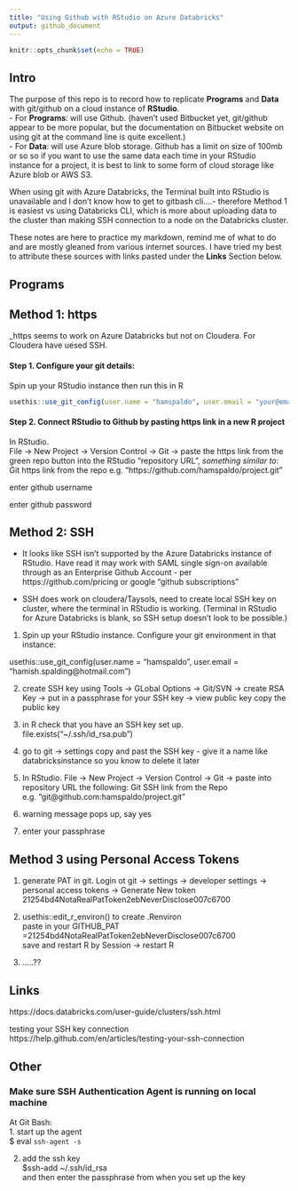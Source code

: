 ```yaml
---
title: "Using Github with RStudio on Azure Databricks"
output: github_document
---
```


```r
knitr::opts_chunk$set(echo = TRUE)
```

## Intro

The purpose of this repo is to record how to replicate **Programs** and **Data** with git/github on a cloud instance of **RStudio**.  
- For **Programs**: will use Github. (haven't used Bitbucket yet, git/github appear to be more popular, but the documentation on Bitbucket website on using git at the command line is quite excellent.)  
- For **Data**: will use Azure blob storage. Github has a limit on size of 100mb or so so if you want to use the same data each time in your RStudio instance for a project, it is best to link to some form of cloud storage like Azure blob or AWS S3.

When using git with Azure Databricks, the Terminal built into RStudio is unavailable and I don't know how to get to gitbash cli....- therefore Method 1 is easiest vs using Databricks CLI, which is more about uploading data to the cluster than making SSH connection to a node on the Databricks cluster.

These notes are here to practice my markdown, remind me of what to do and are mostly gleaned from various internet sources. I have tried my best to attribute these sources with links pasted under the **Links** Section below.  
  
## Programs

## Method 1:  https

_https seems to work on Azure Databricks but not on Cloudera. For Cloudera have uesed SSH.

#### Step 1. Configure your git details:  

Spin up your RStudio instance then run this in R
```r
usethis::use_git_config(user.name = "hamspaldo", user.email = "your@email.com")
```
#### Step 2. Connect RStudio to Github by pasting https link in a new R project

In RStudio.  
File -> New Project -> Version Control -> Git -> paste the https link from the green repo button into the RStudio "repository URL", _something similar to_:  
Git https link from the repo e.g. "https://github.com/hamspaldo/project.git"

enter github username  

enter github password

## Method 2: SSH  

- It looks like SSH isn't supported by the Azure Databricks instance of RStudio. Have read it may work with SAML single sign-on available through as an Enterprise Github Account - per https://github.com/pricing or google "github subscriptions"  
   
- SSH does work on  cloudera/Taysols, need to create local SSH key on cluster, where the terminal in RStudio is working. (Terminal in RStudio for Azure Databricks is blank, so SSH setup doesn't look to be possible.)  


1. Spin up your RStudio instance.
Configure your git environment in that instance:

usethis::use_git_config(user.name = "hamspaldo", user.email = "hamish.spalding@hotmail.com")

2. create SSH key using Tools -> GLobal Options -> Git/SVN -> create RSA Key -> put in a passphrase for your SSH key -> view public key
copy the public key

3. in R check that you have an SSH key set up.
file.exists("~/.ssh/id_rsa.pub")

4. go to git -> settings
copy and past the SSH key - give it a name like databricksinstance so you know to delete it later

5. In RStudio. File -> New Project -> Version Control -> Git -> paste into repository URL the following:
Git SSH link from the Repo e.g. "git@github.com:hamspaldo/project.git"

6. warning message pops up, say yes

7. enter your passphrase  

## Method 3 using Personal Access Tokens

1. generate PAT in git.  Login ot git -> settings -> developer settings -> personal access tokens -> Generate New token
21254bd4NotaRealPatToken2ebNeverDisclose007c6700  

2. usethis::edit_r_environ() to create .Renviron  
paste in your GITHUB_PAT =21254bd4NotaRealPatToken2ebNeverDisclose007c6700  
save and restart R by 
Session -> restart R  

3. .....??  

## Links

https://docs.databricks.com/user-guide/clusters/ssh.html  

testing your SSH key connection
https://help.github.com/en/articles/testing-your-ssh-connection

## Other

### Make sure SSH Authentication Agent is running on local machine  
At Git Bash:  
1. start up the agent  
$ eval `ssh-agent -s`  

2. add the ssh key  
$ssh-add ~/.ssh/id_rsa  
and then enter the passphrase from when you set up the key  



